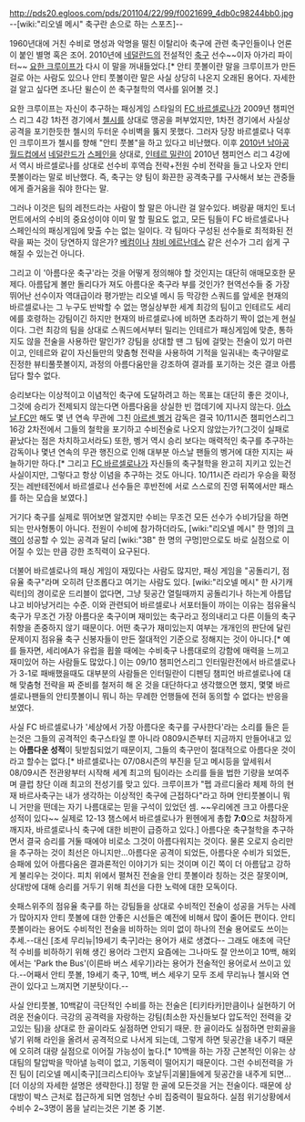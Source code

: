 http://pds20.egloos.com/pds/201104/22/99/f0021699_4db0c98244bb0.jpg
--[wiki:"리오넬 메시" 축구란 손으로 하는 스포츠]--

1960년대에 거친 수비로 명성과 악명을 떨친 이탈리아 축구에 관련 축구인들이나 언론이 붙인 별명 혹은 조어. 2010년에 [[네덜란드]]의 전설적인 [[축구]] 선수~~이자 아가리 파이터~~ [[요한 크루이프]]가 다시 이 말을 꺼내들었다.[* 안티 풋볼이란 말을 크루이프가 만든 걸로 아는 사람도 있으나 안티 풋볼이란 말은 사실 상당히 나온지 오래된 용어다. 자세한 걸 알고 싶다면 조나단 윌슨이 쓴 축구철학의 역사를 읽어볼 것.]

요한 크루이프는 자신이 추구하는 패싱게임 스타일의 [[FC 바르셀로나]]가 2009년 챔피언스 리그 4강 1차전 경기에서 [[첼시]]를 상대로 맹공을 퍼부었지만, 1차전 경기에서 사실상 공격을 포기한듯한 첼시의 두터운 수비벽을 뚫지 못했다. 그러자 당장 바르셀로나 덕후인 크루이프가 첼시를 향해 "안티 풋볼"을 하고 있다고 비난했다. 이후 [[2010년 남아공 월드컵]]에서 [[네덜란드]]가 [[스페인]]을 상대로, [[인테르 밀란]]이 2010년 챔피언스 리그 4강에서 역시 바르셀로나를 상대로 선수비 후역습 전략+전원 수비 전략을 들고 나오자 안티 풋볼이라는 말로 비난했다. 즉, 축구는 양 팀이 화끈한 공격축구를 구사해서 보는 관중들에게 즐거움을 줘야 한다는 말.

그러나 이것은 팀의 레전드라는 사람이 할 말은 아니란 걸 알수있다. 벼랑끝 매치인 토너먼트에서의 수비의 중요성이야 이미 말 할 필요도 없고, 모든 팀들이 FC 바르셀로나나 스페인식의 패싱게임에 맞출 수는 없는 일이다. 각 팀마다 구성된 선수들로 최적화된 전략을 짜는 것이 당연하지 않은가? [[베컴]]이나 [[챠비 에르난데스]] 같은 선수가 그리 쉽게 구해질 수 있는건 아니다.

그리고 이 '아름다운 축구'라는 것을 어떻게 정의해야 할 것인지는 대단히 애매모호한 문제다. 아름답게 볼만 돌리다가 져도 아름다운 축구라 부를 것인가? 현역선수들 중 가장 뛰어난 선수이자 역대급이라 평가받는 리오넬 메시 등 막강한 스쿼드를 앞세운 현재의 바르셀로나는 그 누구도 반박할 수 없는 명실상부한 세계 최강의 팀이고 인테르도 세리에를 호령하는 강팀이긴 하지만 현재의 바르셀로나에 비하면 초라하기 짝이 없는게 현실이다. 그런 최강의 팀을 상대로 스쿼드에서부터 밀리는 인테르가 패싱게임에 맞춘, 통하지도 않을 전술을 사용하란 말인가? 강팀을 상대할 땐 그 팀에 걸맞는 전술이 있기 마련이고, 인테르와 같이 자신들만의 맞춤형 전략을 사용하여 기적을 일궈내는 축구야말로 진정한 뷰티풀풋볼이지, 과정의 아름다움만을 강조하여 결과를 포기하는 것은 결코 아름답다 할수 없다.

승리보다는 이상적이고 이념적인 축구에 도달하려고 하는 목표는 대단히 좋은 것이나, 그것에 승리가 전제되지 않는다면 아름다움을 상실한 빈 껍데기에 지나지 않는다. [[아스날 FC]]만 해도 몇 년 연속 무관에 그친 [[아르센 벵거]] 감독은 결국 10/11시즌 챔피언스리그 16강 2차전에서 그들의 철학을 포기하고 수비전술로 나오지 않았는가?(그것이 실패로 끝났다는 점은 차치하고서라도) 또한, 벵거 역시 승리 보다는 매력적인 축구를 추구하는 감독이나 몇년 연속의 무관 행진으로 인해 대부분 아스날 팬들의 벵거에 대한 지지는 싸늘하기만 하다.[* 그리고 [[FC 바르셀로나]]가 자신들의 축구철학을 완고히 지키고 있는건 사실이지만, 그렇다고 항상 이념을 추구하는 것도 아니다. 10/11시즌 라리가 우승을 확정짓는 레반테전에서 바르셀로나 선수들은 후반전에 서로 스스로의 진영 뒤쪽에서만 패스를 하는 모습을 보였다.]

거기다 축구를 실제로 뛰어보면 알겠지만 수비는 무조건 모든 선수가 수비가담을 하면 되는 만사형통이 아니다. 전원이 수비에 참가하더라도, [wiki:"리오넬 메시" 한 명]의 [[크랙]]이 성공할 수 있는 공격과 달리 [wiki:"3B" 한 명의 구멍]만으로도 바로 실점으로 이어질 수 있는 만큼 강한 조직력이 요구된다.

더불어 바르셀로나의 패싱 게임이 재밌다는 사람도 많지만, 패싱 게임을 "공돌리기, 점유율 축구"라며 오히려 단조롭다고 여기는 사람도 있다. [wiki:"리오넬 메시" 한 사기캐릭터]의 경이로운 드리블이 없다면, 그냥 뒷공간 열릴때까지 공돌리기나 하는게 아름답냐고 비아냥거리는 수준. 이와 관련되어 바르셀로나 서포터들이 까이는 이유는 점유율식 축구가 무조건 가장 아름다운 축구이며 재미있는 축구라고 정의내리고 다른 이들의 축구 취향을 존중하지 않기 때문이다. 어떤 축구가 재미있는지 여부는 개개인의 판단에 달린 문제이지 점유율 축구 신봉자들이 만든 절대적인 기준으로 정해지는 것이 아니다.[* 예를 들자면, 세리에A가 유럽을 휩쓸 때에는 수비축구 나름대로의 강함에 매력을 느끼고 재미있어 하는 사람들도 많았다.] 이는 09/10 챔피언스리그 인터밀란전에서 바르셀로나가 3-1로 패배했을때도 대부분의 사람들은 인터밀란이 디펜딩 챔피언 바르셀로나에 대해 맞춤형 전략을 짜 준비를 철저히 해 온 것을 대단하다고 생각했으면 했지, 몇몇 바르셀로나팬들의 안티풋볼이니 뭐니 하는 무례한 언행들에 전혀 동의할 수 없다는 반응을 보였다.

사실 FC 바르셀로나가 '세상에서 가장 아름다운 축구를 구사한다'라는 소리를 들은 듣는것은 그들의 공격적인 축구스타일 뿐 아니라 0809시즌부터 지금까지 만들어내고 있는 '''아름다운 성적'''이 뒷받침되었기 때문이지, 그들의 축구만이 절대적으로 아름다운 것이라고 할수는 없다.[* 바르셀로나는 07/08시즌의 부진을 딛고 메시등을 앞세워서 08/09시즌 전관왕부터 시작해 세계 최고의 팀이라는 소리를 들을 법한 기량을 보여주며 클럽 창단 이래 최고의 전성기를 맞고 있다. 크루이프가 "펩 과르디올라 체제 하의 현재 바르사축구는 내가 생각하는 이상적인 축구에 근접하다"라고 하며 안티풋볼이니 뭐니 거만을 떤데는 자기 나름대로는 믿을 구석이 있었던 셈. ~~우리에겐 크고 아름다운 성적이 있다~~ 실제로 12-13 챔스에서 바르셀로나가 뮌헨에게 총합 '''7:0'''으로 처참하게 깨지자, 바르셀로나식 축구에 대한 비판이 급증하고 있다.] 아름다운 축구철학을 추구하면서 결국 승리를 거둘 때에야 비로소 그것이 아름다워지는 것이다. 물론 오로지 승리만을 추구하는 것이 최선은 아니지만...아름다운 공격이 되었든, 아름다운 수비가 되었든, 승패에 있어 아름다움은 결과론적인 이야기가 되는 것이며 이긴 쪽이 더 아름답고 강하게 불리우는 것이다. 피치 위에서 펼쳐진 전술을 안티 풋볼이라 칭하는 것은 잘못이며, 상대방에 대해 승리를 거두기 위해 최선을 다한 노력에 대한 모독이다.

숏패스위주의 점유율 축구를 하는 강팀들을 상대로 수비적인 전술이 성공을 거두는 사례가 많아지자 안티 풋볼에 대한 안좋은 시선들은 예전에 비해서 많이 줄어든 편이다. 안티 풋볼이라는 용어도 수비적인 전술을 비하하는 의미 없이 하나의 전술 용어로도 쓰이는 추세.--대신 [조세 무리뉴|19세기 축구]라는 용어가 새로 생겼다-- 그래도 애초에 극단적 수비를 비하하기 위해 생긴 용어라 그런지 요즘에는 그나마도 잘 안쓰이고 10백, 해외에서는 'Park the Bus'(이른바 버스 세우기)라는 용어가 전술적인 용어로서 쓰이고 있다.--어째서 안티 풋볼, 19세기 축구, 10백, 버스 세우기 모두 조세 무리뉴나 첼시와 연관이 있다고 느껴지면 기분탓이다.--

사실 안티풋볼, 10백같이 극단적인 수비를 하는 전술은 [티키타카]만큼이나 실현하기 어려운 전술이다. 극강의 공격력을 자랑하는 강팀(최소한 자신들보다 압도적인 전력을 갖고있는 팀)을 상대로 한 골이라도 실점하면 안되기 때문. 한 골이라도 실점하면 만회골을 넣기 위해 라인을 올려서 공격적으로 나서게 되는데, 그렇게 하면 뒷공간을 내주기 때문에 오히려 대량 실점으로 이어질 가능성이 높다.[* 10백을 하는 가장 근본적인 이유는 상대팀의 탈압박을 막아낼 능력이 없고, 기동력이 떨어지기 때문이다. 그런 수비전력을 가진 팀이 [리오넬 메시|축구][크리스티아누 호날두|괴물]들에게 뒷공간을 내주게 되면... [더 이상의 자세한 설명은 생략한다.]] 정말 한 골에 모든것을 거는 전술이다. 때문에 상대방이 박스 근처로 접근하게 되면 엄청난 수비 집중력이 필요하다. 실점 위기상황에서 수비수 2~3명이 몸을 날리는것은 기본 중 기본.
